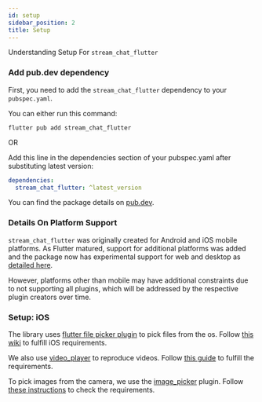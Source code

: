 ```yaml
---
id: setup
sidebar_position: 2
title: Setup
---
```


Understanding Setup For `stream_chat_flutter`

### Add pub.dev dependency

First, you need to add the `stream_chat_flutter` dependency to your `pubspec.yaml`.

You can either run this command:

```shell
flutter pub add stream_chat_flutter
```

OR

Add this line in the dependencies section of your pubspec.yaml after substituting latest version:

```yaml
dependencies:
  stream_chat_flutter: ^latest_version
```

You can find the package details on [pub.dev](https://pub.dev/packages/stream_chat_flutter).

### Details On Platform Support

`stream_chat_flutter` was originally created for Android and iOS mobile platforms. As Flutter matured,
support for additional platforms was added and the package now has experimental support for web and desktop as
[detailed here](https://getstream.io/blog/announcing-experimental-multi-platform-support-for-the-stream-flutter-sdk/).

However, platforms other than mobile may have additional constraints due to not supporting all plugins,
which will be addressed by the respective plugin creators over time.

### Setup: iOS

The library uses [flutter file picker plugin](https://github.com/miguelpruivo/flutter_file_picker) to pick files from the os.
Follow [this wiki](https://github.com/miguelpruivo/flutter_file_picker/wiki/Setup#ios) to fulfill iOS requirements.

We also use [video_player](https://pub.dev/packages/video_player) to reproduce videos.
Follow [this guide](https://pub.dev/packages/video_player#installation) to fulfill the requirements.

To pick images from the camera, we use the [image_picker](https://pub.dev/packages/image_picker) plugin.
Follow [these instructions](https://pub.dev/packages/image_picker#ios) to check the requirements.
